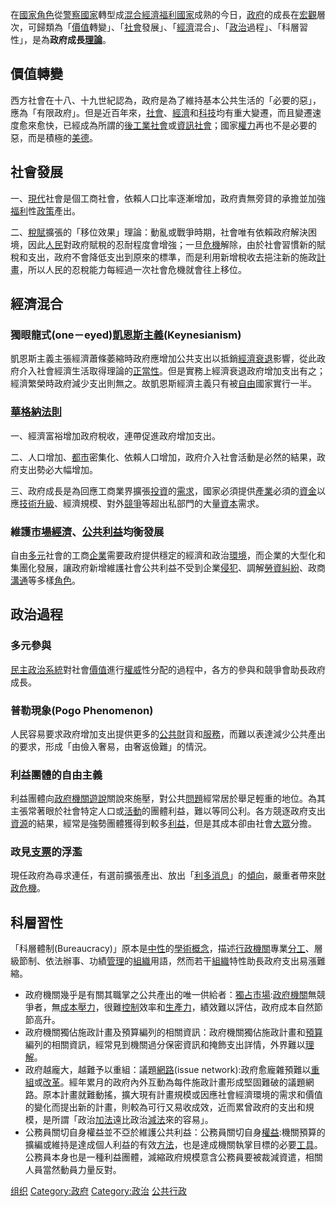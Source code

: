 在[[國家|國家]][[角色|角色]]從[[警察國家|警察國家]]轉型成[[混合經濟|混合經濟]][[福利國家|福利國家]]成熟的今日，[[政府|政府]]的成長在[[宏觀|宏觀]]層次，可歸類為「[[價值|價值]]轉變」、「[[社會|社會]]發展」、「[[經濟|經濟]]混合」、「[[政治|政治]]過程」、「科層習性」，是為'''政府成長[[理論|理論]]'''。
==價值轉變==
西方社會在十八、十九世紀認為，政府是為了維持基本公共生活的「必要的惡」，應為「有限政府」。但是近百年來，[[社會|社會]]、[[經濟|經濟]]和[[科技|科技]]均有重大變遷，而且變遷速度愈來愈快，已經成為所謂的[[後工業社會|後工業社會]]或[[資訊社會|資訊社會]]；國家[[權力|權力]]再也不是必要的惡，而是積極的[[美德|美德]]。

==社會發展==
一、[[現代|現代]]社會是個工商社會，依賴人口比率逐漸增加，政府責無旁貸的承擔並加強[[福利|福利]]性[[政策|政策]]產出。

二、[[稅賦|稅賦]]擴張的「移位效果」理論：動亂或戰爭時期，社會唯有依賴政府解決困境，因此[[人民|人民]]對政府賦稅的忍耐程度會增強；一旦[[危機|危機]]解除，由於社會習慣新的賦稅和支出，政府不會降低支出到原來的標準，而是利用新增稅收去挹注新的施政[[計畫|計畫]]，所以人民的忍稅能力每經過一次社會危機就會往上移位。

==經濟混合==
===獨眼龍式(one－eyed)[[凱恩斯主義|凱恩斯主義]](Keynesianism)===
凱恩斯主義主張經濟蕭條萎縮時政府應增加公共支出以抵銷[[經濟衰退|經濟衰退]]影響，從此政府介入社會經濟生活取得理論的[[正當性|正當性]]。但是實務上經濟衰退政府增加支出有之；經濟繁榮時政府減少支出則無之。故凱恩斯經濟主義只有被[[自由|自由]]國家實行一半。

===[[華格納法則|華格納法則]]===
一、經濟富裕增加政府稅收，連帶促進政府增加支出。

二、人口增加、[[都市|都市]]密集化、依賴人口增加，政府介入社會活動是必然的結果，政府支出勢必大幅增加。

三、政府成長是為回應工商業界擴張[[投資|投資]]的[[需求|需求]]，國家必須提供[[產業|產業]]必須的[[資金|資金]]以應[[技術|技術]][[升級|升級]]、經濟規模、對外[[競爭|競爭]]等超出私部門的大量[[資本|資本]]需求。

===維護[[市場經濟|市場經濟]]、[[公共利益|公共利益]]均衡發展===
自由[[多元|多元]]社會的工商[[企業|企業]]需要政府提供穩定的經濟和政治[[環境|環境]]，而企業的大型化和集團化發展，讓政府新增維護社會公共利益不受到企業[[侵犯|侵犯]]、調解[[勞資糾紛|勞資糾紛]]、政商[[溝通|溝通]]等多樣[[角色|角色]]。
==政治過程==
===多元參與===
[[民主政治|民主政治]][[系統|系統]]對社會[[價值|價值]]進行[[權威|權威]]性分配的過程中，各方的參與和競爭會助長政府成長。

===普勒現象(Pogo Phenomenon)===
人民容易要求政府增加支出提供更多的[[公共財|公共財]]貨和[[服務|服務]]，而難以表達減少公共產出的要求，形成「由儉入奢易，由奢返儉難」的情況。
===利益團體的自由主義===
{{main|利益團體的自由主義}}
利益團體向[[政府機關|政府機關]][[遊說|遊說]]關說來施壓，對公共[[問題|問題]]經常居於舉足輕重的地位。為其主張常著眼於社會特定人口或[[活動|活動]]的團體利益，難以等同公利。各方競逐政府支出[[資源|資源]]的結果，經常是強勢團體獲得到較多[[利益|利益]]，但是其成本卻由社會[[大眾|大眾]]分擔。

===政見[[支票|支票]]的浮濫===
現任政府為尋求連任，有選前擴張產出、放出「[[利多|利多]][[消息|消息]]」的[[傾向|傾向]]，嚴重者帶來[[財政|財政]][[危機|危機]]。

==科層習性==
「科層體制(Bureaucracy)」原本是[[中性|中性]]的[[學術|學術]][[概念|概念]]，描述[[行政機關|行政機關]]專業[[分工|分工]]、層級節制、依法辦事、功績[[管理|管理]]的[[组织_(社会学)|組織]]用語，然而若干[[组织_(社会学)|組織]]特性助長政府支出易漲難縮。
* 政府機關幾乎是有關其職掌之公共產出的唯一供給者：[[獨占|獨占]][[市場|市場]]:[[政府機關|政府機關]]無競爭者，無[[成本|成本]][[壓力|壓力]]，很難[[控制|控制]]效率和[[生產力|生產力]]，績效難以評估，政府成本自然節節高升。
* 政府機關獨佔施政計畫及預算編列的相關資訊：政府機關獨佔施政計畫和[[預算|預算]]編列的相關資訊，經常見到機關過分保密資訊和掩飾支出詳情，外界難以[[理解|理解]]。
* 政府越龐大，越難予以重組：議題[[網路|網路]](issue network):政府愈龐雜預難以[[重組|重組]]或[[改革|改革]]。經年累月的政府內外互動為每件施政計畫形成堅固難破的議題網路。原本計畫就難動搖，擴大現有計畫規模或因應社會經濟環境的需求和價值的變化而提出新的計畫，則較為可行又易收成效，近而累曾政府的支出和規模，是所謂「政治[[加法|加法]]遠比政治[[減法|減法]]來的容易」。
* 公務員關切自身權益並不亞於維護公共利益：公務員關切自身[[權益|權益]]:機關預算的擴編或維持是達成個人利益的有效[[方法|方法]]，也是達成機關執掌目標的必要[[工具|工具]]。公務員本身也是一種利益團體，減縮政府規模意含公務員要被裁減資遣，相關人員當然動員力量反對。

[[Category:组织|]]
[[Category:政府|Category:政府]]
[[Category:政治|Category:政治]]
[[Category:公共行政|]]